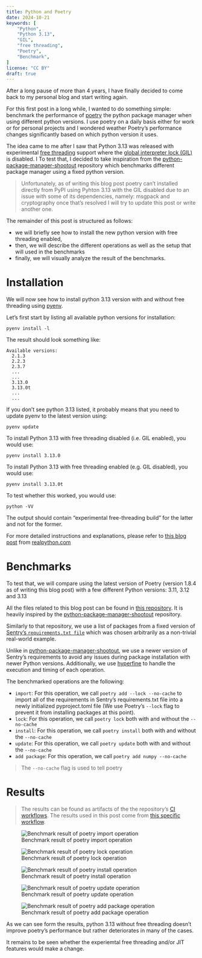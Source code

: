 ```yaml
---
title: Python and Poetry
date: 2024-10-21
keywords: [
    "Python",
    "Python 3.13",
    "GIL",
    "free threading",
    "Poetry",
    "Benchmark",
]
license: "CC BY"
draft: true
---
```


After a long pause of more than 4 years, I have finally
decided to come back to my personal blog and start writing again.

For this first post in a long while, I wanted to do something simple: benchmark the performance of [poetry](https://python-poetry.org/) the python package manager when using different python versions. I use poetry on a daily basis either for work or for personal projects and I wondered weather Poetry's performance changes significantly based on which python version it uses.

The idea came to me after I saw that Python 3.13 was released with experimental [free threading](https://docs.python.org/3/howto/free-threading-python.html) support where the [global interpreter lock (GIL)](https://docs.python.org/3/glossary.html#term-global-interpreter-lock) is disabled. I 
To test that, I decided to take inspiration from the [python-package-manager-shootout](https://github.com/lincolnloop/python-package-manager-shootout) repository which benchmarks different package manager using a fixed python version.

> Unfortunately, as of writing this blog post poetry can't installed directly from PyPI using Pyhton 3.13 with the GIL disabled due to an issue with some of its dependencies, namely: msgpack and cryptography once that's resolved I will try to update this post or write another one.

The remainder of this post is structured as follows:

- we will briefly see how to install the new python version with free threading enabled,
- then, we will describe the different operations as well as the setup that will used in the benchmarks
- finally, we will visually analyze the result of the benchmarks. 

# Installation

We will now see how to install python 3.13 version with and without free threading using [pyenv](https://github.com/pyenv/pyenv).

Let's first start by listing all available python versions for installation:

```shell
pyenv install -l
```

The result should look something like:

```shell
Available versions:
  2.1.3
  2.2.3
  2.3.7
  ...
  ...
  3.13.0
  3.13.0t
  ...
  ...
```

If you don't see python 3.13 listed, it probably
means that you need to update pyenv to the latest version using:

```shell
pyenv update
```

To install Python 3.13 with free threading disabled (i.e. GIL enabled), you would use:

```shell
pyenv install 3.13.0
```

To install Python 3.13 with free threading enabled (e.g. GIL disabled), you would use:

```shell
pyenv install 3.13.0t
```

To test whether this worked, you would use:

```shell
python -VV
```

The output should contain "experimental free-threading build" for the latter and not for the former.

For more detailed instructions and explanations, please refer to [this blog post](https://realpython.com/python313-free-threading-jit/)
from [realpython.com](https://realpython.com)

# Benchmarks

To test that, we will compare using the latest version of Poetry (version 1.8.4 as of writing this blog post)
with a few different Python versions: 3.11, 3.12 and 3.13

All the files related to this blog post can be found in 
[this repository](https://github.com/AnesBenmerzoug/poetry-python-benchmark). It is heavily inspired by the [python-package-manager-shootout](https://github.com/lincolnloop/python-package-manager-shootout) repository.

Similarly to that repository, we use a list of packages from a fixed version of [Sentry's `requirements.txt file`](https://github.com/getsentry/sentry/blob/da11f63098ef5c661e879effb8688178bb5eccee/requirements-base.txt) which was chosen arbitrarily as a non-trivial real-world example.

Unlike in [python-package-manager-shootout](https://lincolnloop.github.io/python-package-manager-shootout/),
we use a newer version of Sentry's requirements to avoid any issues during package installation with newer Python versions. Additionally, we use [hyperfine](https://github.com/sharkdp/hyperfine) to handle the execution and timing of each operation.

The benchmarked operations are the following:

- `import`: For this operation, we call `poetry add --lock --no-cache` to import all of the requirements in Sentry's requirements.txt file into a newly initialized pyproject.toml file (We use Poetry's `--lock` flag to prevent it from installing packages at this point).
- `lock`: For this operation, we call `poetry lock` both with and without the `--no-cache`
- `install`: For this operation, we call `poetry install` both with and without the `--no-cache`
- `update`: For this operation, we call `poetry update` both with and without the `--no-cache`
- `add package`: For this operation, we call `poetry add numpy --no-cache`


> The `--no-cache` flag is used to tell poetry

# Results

> The results can be found as artifacts of the the repository's [CI workflows](https://github.com/AnesBenmerzoug/poetry-python-benchmark/actions). The results used in this post come from [this specific workflow](https://github.com/AnesBenmerzoug/poetry-python-benchmark/actions).

![Benchmark result of poetry import operation](barplot_import.png){#fig-import .lightbox}

![Benchmark result of poetry lock operation](barplot_lock.png){#fig-import .lightbox}

![Benchmark result of poetry install operation](barplot_install.png){#fig-import .lightbox}

![Benchmark result of poetry update operation](barplot_update.png){#fig-import .lightbox}

![Benchmark result of poetry add package operation](barplot_add.png){#fig-import .lightbox}

As we can see form the results, python 3.13 without free threading doesn't improve poetry's performance but rather deteriorates in many of the cases.

It remains to be seen whether the experiemtal free threading and/or JIT features would make a change.
